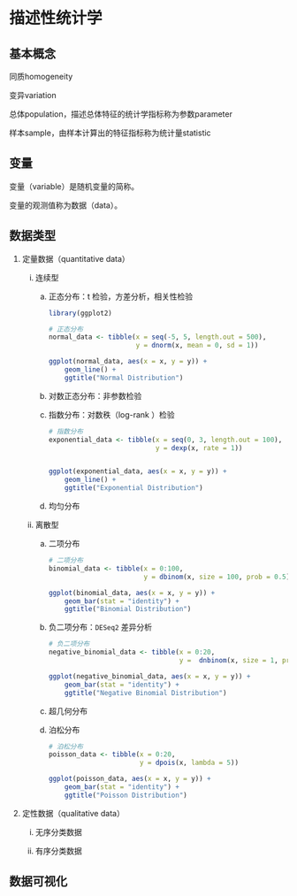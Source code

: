 # 描述性统计学 {.unnumbered}

## 基本概念

同质homogeneity

变异variation

总体population，描述总体特征的统计学指标称为参数parameter

样本sample，由样本计算出的特征指标称为统计量statistic

## 变量

变量（variable）是随机变量的简称。

变量的观测值称为数据（data）。

## 数据类型

1.  定量数据（quantitative data）

    i.  连续型

        a.  正态分布：t 检验，方差分析，相关性检验

            ```r
            library(ggplot2)

            # 正态分布
            normal_data <- tibble(x = seq(-5, 5, length.out = 500),
                                  y = dnorm(x, mean = 0, sd = 1))

            ggplot(normal_data, aes(x = x, y = y)) +
                geom_line() +
                ggtitle("Normal Distribution")
            ```

        b.  对数正态分布：非参数检验

        c.  指数分布：对数秩（log-rank ）检验

            ```r
            # 指数分布
            exponential_data <- tibble(x = seq(0, 3, length.out = 100),
                                       y = dexp(x, rate = 1))


            ggplot(exponential_data, aes(x = x, y = y)) +
                geom_line() +
                ggtitle("Exponential Distribution")
            ```

        d.  均匀分布

    ii. 离散型

        a.  二项分布

            ```r
            # 二项分布
            binomial_data <- tibble(x = 0:100,
                                    y = dbinom(x, size = 100, prob = 0.5))

            ggplot(binomial_data, aes(x = x, y = y)) +
                geom_bar(stat = "identity") +
                ggtitle("Binomial Distribution")
            ```

        b.  负二项分布：`DESeq2` 差异分析

            ```r

            # 负二项分布
            negative_binomial_data <- tibble(x = 0:20,
                                             y =  dnbinom(x, size = 1, prob = 0.5))

            ggplot(negative_binomial_data, aes(x = x, y = y)) +
                geom_bar(stat = "identity") +
                ggtitle("Negative Binomial Distribution")
            ```

        c.  超几何分布

        d.  泊松分布

            ```r
            # 泊松分布
            poisson_data <- tibble(x = 0:20,
                                   y = dpois(x, lambda = 5))

            ggplot(poisson_data, aes(x = x, y = y)) +
                geom_bar(stat = "identity") +
                ggtitle("Poisson Distribution")
            ```

```{=html}
<!-- -->
```
2.  定性数据（qualitative data）

    i.  无序分类数据

    ii. 有序分类数据

## 数据可视化
